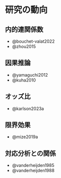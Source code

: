 # 研究の動向 {-}


## 内的連関係数
- @bouchet-valat2022
- @zhou2015

## 因果推論
- @yamaguchi2012
- @kuha2010

## オッズ比
- @karlson2023a

## 限界効果
- @mize2019a

## 対応分析との関係
- @vanderheijden1985
- @vanderheijden1988